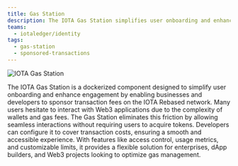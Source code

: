 ```yaml
---
title: Gas Station
description: The IOTA Gas Station simplifies user onboarding and enhances engagement by enabling businesses and developers to sponsor transaction fees on the IOTA Rebased network.
teams:
  - iotaledger/identity
tags:
  - gas-station
  - sponsored-transactions
---
```


![IOTA Gas Station](/img/banner/banner_gas_station.svg)

The IOTA Gas Station is a dockerized component designed to simplify user onboarding and enhance engagement by enabling businesses and developers to sponsor transaction fees on the IOTA Rebased network. Many users hesitate to interact with Web3 applications due to the complexity of wallets and gas fees. The Gas Station eliminates this friction by allowing seamless interactions without requiring users to acquire tokens. Developers can configure it to cover transaction costs, ensuring a smooth and accessible experience. With features like access control, usage metrics, and customizable limits, it provides a flexible solution for enterprises, dApp builders, and Web3 projects looking to optimize gas management.
